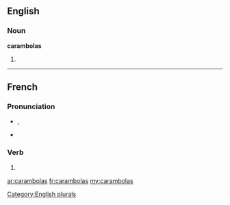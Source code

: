 ==English==

===Noun===
'''carambolas'''

# {{plural of|[[carambola]]}}

[[Category:English plurals]]

----

==French==

===Pronunciation===
* {{IPA|lang=fr|/ka.ʁɑ̃.bɔ.la/}}, {{X-SAMPA|/ka.RA~.bO.la/|lang=fr}}
* {{homophones|carambola|carambolât}}

===Verb===
{{fr-verb-form}}

# {{conjugation of|caramboler||2|s|[[past historic]]|lang=fr}}

[[ar:carambolas]]
[[fr:carambolas]]
[[my:carambolas]]